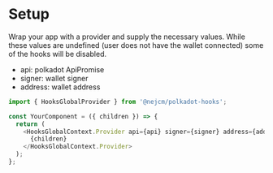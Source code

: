 
<Meta title="Getting started" />

# Setup

Wrap your app with a provider and supply the necessary values. While these
values are undefined (user does not have the wallet connected) some of the hooks
will be disabled.

- api: polkadot ApiPromise
- signer: wallet signer
- address: wallet address

```js
import { HooksGlobalProvider } from '@nejcm/polkadot-hooks';

const YourComponent = ({ children }) => {
  return (
    <HooksGlobalContext.Provider api={api} signer={signer} address={address}>
      {children}
    </HooksGlobalContext.Provider>
  );
};
```
